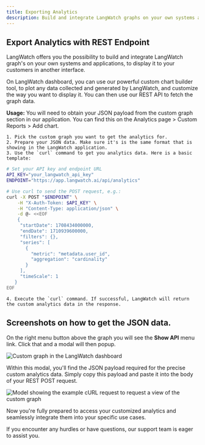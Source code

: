 ```yaml
---
title: Exporting Analytics
description: Build and integrate LangWatch graphs on your own systems and applications
---
```


## Export Analytics with REST Endpoint

LangWatch offers you the possibility to build and integrate LangWatch graph's on your own systems and applications, to display it to your customers in another interface.

On LangWatch dashboard, you can use our powerful custom chart builder tool, to plot any data collected and generated by LangWatch, and customize the way you want to display it. You can then use our REST API to fetch the graph data.

**Usage:**
You will need to obtain your JSON payload from the custom graph section in our application. You can find this on the Analytics page > Custom Reports > Add chart.

    1. Pick the custom graph you want to get the analytics for.
    2. Prepare your JSON data. Make sure it's is the same format that is showing in the LangWatch application.
    3. Use the `curl` command to get you analytics data. Here is a basic template:

```bash
# Set your API key and endpoint URL
API_KEY="your_langwatch_api_key"
ENDPOINT="https://app.langwatch.ai/api/analytics"

# Use curl to send the POST request, e.g.:
curl -X POST "$ENDPOINT" \
    -H "X-Auth-Token: $API_KEY" \
    -H "Content-Type: application/json" \
    -d @- <<EOF
    {
     "startDate": 1708434000000,
     "endDate": 1710939600000,
     "filters": {},
     "series": [
       {
         "metric": "metadata.user_id",
         "aggregation": "cardinality"
       }
     ],
     "timeScale": 1
   }
EOF
```

    4. Execute the `curl` command. If successful, LangWatch will return the custom analytics data in the response.

## Screenshots on how to get the JSON data.

On the right menu button above the graph you will see the **Show API** menu link. Click that and a modal will then popup.

<Frame>
<img className="block" src="/images/screenshot-show-json.png" alt="Custom graph in the LangWatch dashboard" />
</Frame>

Within this modal, you'll find the JSON payload required for the precise custom analytics
data. Simply copy this payload and paste it into the body of your REST POST request.

<Frame>
<img
  className="block"
  src="/images/screenshot-json-modal.png"
  alt="Model showing the example cURL request to request a view of the custom graph"
/>
</Frame>

Now you're fully prepared to access your customized analytics and seamlessly integrate
them into your specific use cases.

If you encounter any hurdles or have questions, our support team is eager to assist you.
